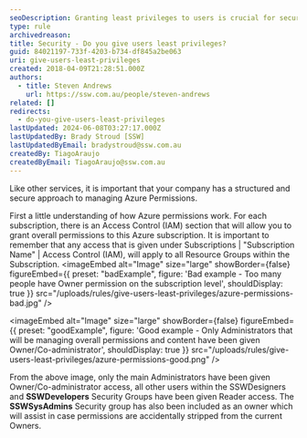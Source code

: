 ```yaml
---
seoDescription: Granting least privileges to users is crucial for securing Azure permissions and preventing unauthorized access.
type: rule
archivedreason:
title: Security - Do you give users least privileges?
guid: 84021197-733f-4203-b734-df845a2be063
uri: give-users-least-privileges
created: 2018-04-09T21:28:51.000Z
authors:
  - title: Steven Andrews
    url: https://ssw.com.au/people/steven-andrews
related: []
redirects:
  - do-you-give-users-least-privileges
lastUpdated: 2024-06-08T03:27:17.000Z
lastUpdatedBy: Brady Stroud [SSW]
lastUpdatedByEmail: bradystroud@ssw.com.au
createdBy: TiagoAraujo
createdByEmail: TiagoAraujo@ssw.com.au
---
```


Like other services, it is important that your company has a structured and secure approach to managing Azure Permissions.

First a little understanding of how Azure permissions work. For each subscription, there is an Access Control (IAM) section that will allow you to grant overall permissions to this Azure subscription. It is important to remember that any access that is given under Subscriptions | "Subscription Name" | Access Control (IAM), will apply to all Resource Groups within the Subscription.
<imageEmbed
  alt="Image"
  size="large"
  showBorder={false}
  figureEmbed={{
    preset: "badExample",
    figure: 'Bad example - Too many people have Owner permission on the subscription level',
    shouldDisplay: true
  }}
  src="/uploads/rules/give-users-least-privileges/azure-permissions-bad.jpg"
/>

<imageEmbed
  alt="Image"
  size="large"
  showBorder={false}
  figureEmbed={{
    preset: "goodExample",
    figure: 'Good example - Only Administrators that will be managing overall permissions and content have been given Owner/Co-administrator',
    shouldDisplay: true
  }}
  src="/uploads/rules/give-users-least-privileges/azure-permissions-good.png"
/>

From the above image, only the main Administrators have been given Owner/Co-administrator access, all other users within the SSWDesigners and **SSWDevelopers** Security Groups have been given Reader access. The **SSWSysAdmins** Security group has also been included as an owner which will assist in case permissions are accidentally stripped from the current Owners.
